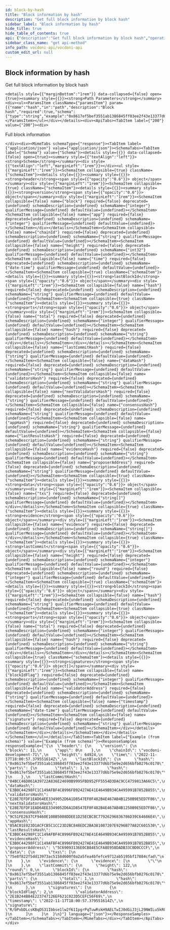 ```yaml
---
id: block-by-hash
title: "Block information by hash"
description: "Get full block information by block hash"
sidebar_label: "Block information by hash"
hide_title: true
hide_table_of_contents: true
api: {"description":"Get full block information by block hash","operationId":"blockByHash","tags":["Chain"],"parameters":[{"name":"hash","in":"path","description":"Block hash","required":true,"schema":{"type":"string","example":"0x8617ef5bef3551ab1386845ff03ee2f43e13377d6b75e9e2d656bfb0276c0170"}}],"responses":{"200":{"description":"Full block information","content":{"application/json":{"schema":{"type":"object","properties":{"header":{"type":"object","properties":{"version":{"type":"object","properties":{"block":{"type":"integer","example":11},"app":{"type":"integer","example":0}}},"chainId":{"type":"string","example":"vocdoni-development-71"},"height":{"type":"integer","format":"int32","example":64924},"time":{"type":"string","format":"date-time","example":"2022-11-17T18:00:57.379551614Z"},"lastBlockId":{"type":"object","properties":{"hash":{"type":"string","example":"0x8617ef5bef3551ab1386845ff03ee2f43e13377d6b75e9e2d656bfb0276c0170"},"parts":{"type":"object","properties":{"total":{"type":"integer","example":1},"hash":{"type":"string","example":"0x8617ef5bef3551ab1386845ff03ee2f43e13377d6b75e9e2d656bfb0276c0170"}}}}},"lastCommitHash":{"type":"string","example":"04BCC46D061A39722A836E24690B9995FBD952FF5554D3DAC9CC4759813A66C5"},"dataHash":{"type":"string","example":"E3B0C44298FC1C149AFBF4C8996FB92427AE41E4649B934CA495991B7852B855"},"validatorsHash":{"type":"string","example":"E28E7EFDF1EAD64EE3349052D6A1D8547EF0F482B4E467AB4B1250B9E5ED7F86"},"nextValidatorsHash":{"type":"string","example":"E28E7EFDF1EAD64EE3349052D6A1D8547EF0F482B4E467AB4B1250B9E5ED7F86"},"consensusHash":{"type":"string","example":"9C51FE2637CF9460E108B5008DDEE1D25ECBC8C77926296836786D39C64686E4"},"appHash":{"type":"string","example":"05AC01E023D1ACFCB5C1CC23D2BC848EDC2BA381087207E9296B77A82C601530"},"lastResultsHash":{"type":"string","example":"E3B0C44298FC1C149AFBF4C8996FB92427AE41E4649B934CA495991B7852B855"},"evidenceHash":{"type":"string","example":"E3B0C44298FC1C149AFBF4C8996FB92427AE41E4649B934CA495991B7852B855"},"proposerAddress":{"type":"string","example":"5C69093136E0CB84E5CFA8E958DADB33C0D0CCCF"},"data":{"type":"object","properties":{"txs":{"type":"array","items":{"type":"string","example":"75e8f822f5dd13973ac5158d600f0a2a5fea4bfefce9712ab5195bf17884cfad"}}}},"evidence":{"type":"object","properties":{"evidence":{"type":"array","items":{"type":"string","example":""}}}},"lastCommit":{"type":"object","properties":{"height":{"type":"integer","example":122},"round":{"type":"integer","example":0},"blockId":{"type":"object","properties":{"hash":{"type":"string","example":"0x8617ef5bef3551ab1386845ff03ee2f43e13377d6b75e9e2d656bfb0276c0170"},"parts":{"type":"object","properties":{"total":{"type":"integer","example":1},"hash":{"type":"string","example":"0x8617ef5bef3551ab1386845ff03ee2f43e13377d6b75e9e2d656bfb0276c0170"}}}}},"signatures":{"type":"array","items":{"type":"object","properties":{"blockIdFlag":{"type":"integer","example":2},"validatorAddress":{"type":"string","example":"2E1B244B84E223747126EF621C022D5CEFC56F69"},"timestamp":{"type":"string","format":"date-time","example":"2022-11-17T18:00:57.379551614Z"},"signature":{"type":"string","example":"R/bPxbDLcsKBqDS31Ibbse1lw2f61IpgrPqTuwRskH9AELTwIJ0dGiJ3jL29NWILu5kR0LDv+/83zkQLqNuiCA=="}}}}}}}}}}}}}},"method":"get","path":"/chain/blocks/hash/{hash}","servers":[{"url":"https://api-dev.vocdoni.net/v2/"}],"securitySchemes":{"bearerAuth":{"type":"http","scheme":"bearer"}},"info":{"version":"2.0.0","title":"Vocdoni API","description":"The Vocdoni API is a REST API that substitutes the previous RPCs in order to make it easier for  developers/integrators to build on top of the voting protocol. This API facilitates creating votings using Vocdoni,  without the hassle of learning a complex blockchain platform, allowing to perform all the features that enable the  voting protocol such as creating an account, entity, voting process, census & vote, abstracting as much as possible  the complexity and offering simple and straightforward methods to perform those actions. \nYou can review the API endpoints documentation in this section, the main entities are:\n- [**Chain**](chain): The Vocdoni blockchain is named Vochain. It is a Byzantine fault-tolerant network based on Tendermint that  executes the Vocdoni Protocol logic represented as a state machine. Its main purpose is to register votes in a  decentralized and verifiable format. In those endpoints, you can consult the state of the chain, transactions costs,  list organizations and get more Vochain info.\n- [**Accounts**](accounts): Identified by an Ethereum like address. An account can create and manage elections, transfer tokens,  give power to other accounts on his behalf (delegates) and manage its metadata.\n- [**Elections**](elections): Is a rule-set of options and requirements for creating a process in which people vote a series of  options. To know more about the params of an election and its lifecycle go [here](../get-started/intro#23-elections).  In this section you will find all information related to an election as its information, election keys, submitted  votes & how to create a new election.\n- [**Censuses**](censuses): The census is a key component of any voting process. It specifies the set of users (identified by a  public key or address) eligible for participating in an election. To understand more about the Censuses you can  check [here](../get-started/intro#21-the-census). Here you will be able to get censuses information like the Merkle  root, total weight & size, import/export the censuses and create new ones.\n- [**Votes**](votes): All the information related to the vote issued by a participant in a vote, you can check the validity of  the vote, consult your information and send a vote."},"postman":{"name":"Block information by hash","description":{"content":"Get full block information by block hash","type":"text/plain"},"url":{"path":["chain","blocks","hash",":hash"],"host":["{{baseUrl}}"],"query":[],"variable":[{"disabled":false,"description":{"content":"(Required) Block hash","type":"text/plain"},"type":"any","value":"","key":"hash"}]},"header":[{"key":"Accept","value":"application/json"}],"method":"GET"}}
sidebar_class_name: "get api-method"
info_path: vocdoni-api/vocdoni-api
custom_edit_url: null
---
```



## Block information by hash



Get full block information by block hash

````mdx-code-block
<details style={{"marginBottom":"1rem"}} data-collapsed={false} open={true}><summary style={{}}><strong>Path Parameters</strong></summary><div><ul><ParamsItem className={"paramsItem"} param={{"name":"hash","in":"path","description":"Block hash","required":true,"schema":{"type":"string","example":"0x8617ef5bef3551ab1386845ff03ee2f43e13377d6b75e9e2d656bfb0276c0170"}}}></ParamsItem></ul></div></details><div><ApiTabs><TabItem label={"200"} value={"200"}><div>
````

Full block information

````mdx-code-block
</div><div><MimeTabs schemaType={"response"}><TabItem label={"application/json"} value={"application/json"}><SchemaTabs><TabItem label={"Schema"} value={"Schema"}><details style={{}} data-collapsed={false} open={true}><summary style={{"textAlign":"left"}}><strong>Schema</strong></summary><div style={{"textAlign":"left","marginLeft":"1rem"}}></div><ul style={{"marginLeft":"1rem"}}><SchemaItem collapsible={true} className={"schemaItem"}><details style={{}}><summary style={{}}><strong>header</strong><span style={{"opacity":"0.6"}}> object</span></summary><div style={{"marginLeft":"1rem"}}><SchemaItem collapsible={true} className={"schemaItem"}><details style={{}}><summary style={{}}><strong>version</strong><span style={{"opacity":"0.6"}}> object</span></summary><div style={{"marginLeft":"1rem"}}><SchemaItem collapsible={false} name={"block"} required={false} deprecated={undefined} schemaDescription={undefined} schemaName={"integer"} qualifierMessage={undefined} defaultValue={undefined}></SchemaItem><SchemaItem collapsible={false} name={"app"} required={false} deprecated={undefined} schemaDescription={undefined} schemaName={"integer"} qualifierMessage={undefined} defaultValue={undefined}></SchemaItem></div></details></SchemaItem><SchemaItem collapsible={false} name={"chainId"} required={false} deprecated={undefined} schemaDescription={undefined} schemaName={"string"} qualifierMessage={undefined} defaultValue={undefined}></SchemaItem><SchemaItem collapsible={false} name={"height"} required={false} deprecated={undefined} schemaDescription={undefined} schemaName={"int32"} qualifierMessage={undefined} defaultValue={undefined}></SchemaItem><SchemaItem collapsible={false} name={"time"} required={false} deprecated={undefined} schemaDescription={undefined} schemaName={"date-time"} qualifierMessage={undefined} defaultValue={undefined}></SchemaItem><SchemaItem collapsible={true} className={"schemaItem"}><details style={{}}><summary style={{}}><strong>lastBlockId</strong><span style={{"opacity":"0.6"}}> object</span></summary><div style={{"marginLeft":"1rem"}}><SchemaItem collapsible={false} name={"hash"} required={false} deprecated={undefined} schemaDescription={undefined} schemaName={"string"} qualifierMessage={undefined} defaultValue={undefined}></SchemaItem><SchemaItem collapsible={true} className={"schemaItem"}><details style={{}}><summary style={{}}><strong>parts</strong><span style={{"opacity":"0.6"}}> object</span></summary><div style={{"marginLeft":"1rem"}}><SchemaItem collapsible={false} name={"total"} required={false} deprecated={undefined} schemaDescription={undefined} schemaName={"integer"} qualifierMessage={undefined} defaultValue={undefined}></SchemaItem><SchemaItem collapsible={false} name={"hash"} required={false} deprecated={undefined} schemaDescription={undefined} schemaName={"string"} qualifierMessage={undefined} defaultValue={undefined}></SchemaItem></div></details></SchemaItem></div></details></SchemaItem><SchemaItem collapsible={false} name={"lastCommitHash"} required={false} deprecated={undefined} schemaDescription={undefined} schemaName={"string"} qualifierMessage={undefined} defaultValue={undefined}></SchemaItem><SchemaItem collapsible={false} name={"dataHash"} required={false} deprecated={undefined} schemaDescription={undefined} schemaName={"string"} qualifierMessage={undefined} defaultValue={undefined}></SchemaItem><SchemaItem collapsible={false} name={"validatorsHash"} required={false} deprecated={undefined} schemaDescription={undefined} schemaName={"string"} qualifierMessage={undefined} defaultValue={undefined}></SchemaItem><SchemaItem collapsible={false} name={"nextValidatorsHash"} required={false} deprecated={undefined} schemaDescription={undefined} schemaName={"string"} qualifierMessage={undefined} defaultValue={undefined}></SchemaItem><SchemaItem collapsible={false} name={"consensusHash"} required={false} deprecated={undefined} schemaDescription={undefined} schemaName={"string"} qualifierMessage={undefined} defaultValue={undefined}></SchemaItem><SchemaItem collapsible={false} name={"appHash"} required={false} deprecated={undefined} schemaDescription={undefined} schemaName={"string"} qualifierMessage={undefined} defaultValue={undefined}></SchemaItem><SchemaItem collapsible={false} name={"lastResultsHash"} required={false} deprecated={undefined} schemaDescription={undefined} schemaName={"string"} qualifierMessage={undefined} defaultValue={undefined}></SchemaItem><SchemaItem collapsible={false} name={"evidenceHash"} required={false} deprecated={undefined} schemaDescription={undefined} schemaName={"string"} qualifierMessage={undefined} defaultValue={undefined}></SchemaItem><SchemaItem collapsible={false} name={"proposerAddress"} required={false} deprecated={undefined} schemaDescription={undefined} schemaName={"string"} qualifierMessage={undefined} defaultValue={undefined}></SchemaItem><SchemaItem collapsible={true} className={"schemaItem"}><details style={{}}><summary style={{}}><strong>data</strong><span style={{"opacity":"0.6"}}> object</span></summary><div style={{"marginLeft":"1rem"}}><SchemaItem collapsible={false} name={"txs"} required={false} deprecated={undefined} schemaDescription={undefined} schemaName={"string[]"} qualifierMessage={undefined} defaultValue={undefined}></SchemaItem></div></details></SchemaItem><SchemaItem collapsible={true} className={"schemaItem"}><details style={{}}><summary style={{}}><strong>evidence</strong><span style={{"opacity":"0.6"}}> object</span></summary><div style={{"marginLeft":"1rem"}}><SchemaItem collapsible={false} name={"evidence"} required={false} deprecated={undefined} schemaDescription={undefined} schemaName={"string[]"} qualifierMessage={undefined} defaultValue={undefined}></SchemaItem></div></details></SchemaItem><SchemaItem collapsible={true} className={"schemaItem"}><details style={{}}><summary style={{}}><strong>lastCommit</strong><span style={{"opacity":"0.6"}}> object</span></summary><div style={{"marginLeft":"1rem"}}><SchemaItem collapsible={false} name={"height"} required={false} deprecated={undefined} schemaDescription={undefined} schemaName={"integer"} qualifierMessage={undefined} defaultValue={undefined}></SchemaItem><SchemaItem collapsible={false} name={"round"} required={false} deprecated={undefined} schemaDescription={undefined} schemaName={"integer"} qualifierMessage={undefined} defaultValue={undefined}></SchemaItem><SchemaItem collapsible={true} className={"schemaItem"}><details style={{}}><summary style={{}}><strong>blockId</strong><span style={{"opacity":"0.6"}}> object</span></summary><div style={{"marginLeft":"1rem"}}><SchemaItem collapsible={false} name={"hash"} required={false} deprecated={undefined} schemaDescription={undefined} schemaName={"string"} qualifierMessage={undefined} defaultValue={undefined}></SchemaItem><SchemaItem collapsible={true} className={"schemaItem"}><details style={{}}><summary style={{}}><strong>parts</strong><span style={{"opacity":"0.6"}}> object</span></summary><div style={{"marginLeft":"1rem"}}><SchemaItem collapsible={false} name={"total"} required={false} deprecated={undefined} schemaDescription={undefined} schemaName={"integer"} qualifierMessage={undefined} defaultValue={undefined}></SchemaItem><SchemaItem collapsible={false} name={"hash"} required={false} deprecated={undefined} schemaDescription={undefined} schemaName={"string"} qualifierMessage={undefined} defaultValue={undefined}></SchemaItem></div></details></SchemaItem></div></details></SchemaItem><SchemaItem collapsible={true} className={"schemaItem"}><details style={{}}><summary style={{}}><strong>signatures</strong><span style={{"opacity":"0.6"}}> object[]</span></summary><div style={{"marginLeft":"1rem"}}><SchemaItem collapsible={false} name={"blockIdFlag"} required={false} deprecated={undefined} schemaDescription={undefined} schemaName={"integer"} qualifierMessage={undefined} defaultValue={undefined}></SchemaItem><SchemaItem collapsible={false} name={"validatorAddress"} required={false} deprecated={undefined} schemaDescription={undefined} schemaName={"string"} qualifierMessage={undefined} defaultValue={undefined}></SchemaItem><SchemaItem collapsible={false} name={"timestamp"} required={false} deprecated={undefined} schemaDescription={undefined} schemaName={"date-time"} qualifierMessage={undefined} defaultValue={undefined}></SchemaItem><SchemaItem collapsible={false} name={"signature"} required={false} deprecated={undefined} schemaDescription={undefined} schemaName={"string"} qualifierMessage={undefined} defaultValue={undefined}></SchemaItem></div></details></SchemaItem></div></details></SchemaItem></div></details></SchemaItem></ul></details></TabItem><TabItem label={"Example (from schema)"} value={"Example (from schema)"}><ResponseSamples responseExample={"{\n  \"header\": {\n    \"version\": {\n      \"block\": 11,\n      \"app\": 0\n    },\n    \"chainId\": \"vocdoni-development-71\",\n    \"height\": 64924,\n    \"time\": \"2022-11-17T18:00:57.379551614Z\",\n    \"lastBlockId\": {\n      \"hash\": \"0x8617ef5bef3551ab1386845ff03ee2f43e13377d6b75e9e2d656bfb0276c0170\",\n      \"parts\": {\n        \"total\": 1,\n        \"hash\": \"0x8617ef5bef3551ab1386845ff03ee2f43e13377d6b75e9e2d656bfb0276c0170\"\n      }\n    },\n    \"lastCommitHash\": \"04BCC46D061A39722A836E24690B9995FBD952FF5554D3DAC9CC4759813A66C5\",\n    \"dataHash\": \"E3B0C44298FC1C149AFBF4C8996FB92427AE41E4649B934CA495991B7852B855\",\n    \"validatorsHash\": \"E28E7EFDF1EAD64EE3349052D6A1D8547EF0F482B4E467AB4B1250B9E5ED7F86\",\n    \"nextValidatorsHash\": \"E28E7EFDF1EAD64EE3349052D6A1D8547EF0F482B4E467AB4B1250B9E5ED7F86\",\n    \"consensusHash\": \"9C51FE2637CF9460E108B5008DDEE1D25ECBC8C77926296836786D39C64686E4\",\n    \"appHash\": \"05AC01E023D1ACFCB5C1CC23D2BC848EDC2BA381087207E9296B77A82C601530\",\n    \"lastResultsHash\": \"E3B0C44298FC1C149AFBF4C8996FB92427AE41E4649B934CA495991B7852B855\",\n    \"evidenceHash\": \"E3B0C44298FC1C149AFBF4C8996FB92427AE41E4649B934CA495991B7852B855\",\n    \"proposerAddress\": \"5C69093136E0CB84E5CFA8E958DADB33C0D0CCCF\",\n    \"data\": {\n      \"txs\": [\n        \"75e8f822f5dd13973ac5158d600f0a2a5fea4bfefce9712ab5195bf17884cfad\"\n      ]\n    },\n    \"evidence\": {\n      \"evidence\": [\n        \"\"\n      ]\n    },\n    \"lastCommit\": {\n      \"height\": 122,\n      \"round\": 0,\n      \"blockId\": {\n        \"hash\": \"0x8617ef5bef3551ab1386845ff03ee2f43e13377d6b75e9e2d656bfb0276c0170\",\n        \"parts\": {\n          \"total\": 1,\n          \"hash\": \"0x8617ef5bef3551ab1386845ff03ee2f43e13377d6b75e9e2d656bfb0276c0170\"\n        }\n      },\n      \"signatures\": [\n        {\n          \"blockIdFlag\": 2,\n          \"validatorAddress\": \"2E1B244B84E223747126EF621C022D5CEFC56F69\",\n          \"timestamp\": \"2022-11-17T18:00:57.379551614Z\",\n          \"signature\": \"R/bPxbDLcsKBqDS31Ibbse1lw2f61IpgrPqTuwRskH9AELTwIJ0dGiJ3jL29NWILu5kR0LDv+/83zkQLqNuiCA==\"\n        }\n      ]\n    }\n  }\n}"} language={"json"}></ResponseSamples></TabItem></SchemaTabs></TabItem></MimeTabs></div></TabItem></ApiTabs></div>
````
      